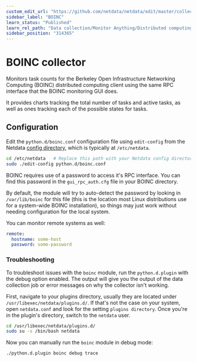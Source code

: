 ```yaml
---
custom_edit_url: "https://github.com/netdata/netdata/edit/master/collectors/python.d.plugin/boinc/README.md"
sidebar_label: "BOINC"
learn_status: "Published"
learn_rel_path: "Data collection/Monitor Anything/Distributed computing"
sidebar_position: "314365"
---
```



# BOINC collector

Monitors task counts for the Berkeley Open Infrastructure Networking Computing (BOINC) distributed computing client using the same RPC interface that the BOINC monitoring GUI does.

It provides charts tracking the total number of tasks and active tasks, as well as ones tracking each of the possible states for tasks.

## Configuration

Edit the `python.d/boinc.conf` configuration file using `edit-config` from the Netdata [config
directory](/docs/getting-started/manage-and-configure/configuration), which is typically at `/etc/netdata`.

```bash
cd /etc/netdata   # Replace this path with your Netdata config directory, if different
sudo ./edit-config python.d/boinc.conf
```

BOINC requires use of a password to access it's RPC interface.  You can
find this password in the `gui_rpc_auth.cfg` file in your BOINC directory.

By default, the module will try to auto-detect the password by looking
in `/var/lib/boinc` for this file (this is the location most Linux
distributions use for a system-wide BOINC installation), so things may
just work without needing configuration for the local system.

You can monitor remote systems as well:

```yaml
remote:
  hostname: some-host
  password: some-password
```




### Troubleshooting

To troubleshoot issues with the `boinc` module, run the `python.d.plugin` with the debug option enabled. The 
output will give you the output of the data collection job or error messages on why the collector isn't working.

First, navigate to your plugins directory, usually they are located under `/usr/libexec/netdata/plugins.d/`. If that's 
not the case on your system, open `netdata.conf` and look for the setting `plugins directory`. Once you're in the 
plugin's directory, switch to the `netdata` user.

```bash
cd /usr/libexec/netdata/plugins.d/
sudo su -s /bin/bash netdata
```

Now you can manually run the `boinc` module in debug mode:

```bash
./python.d.plugin boinc debug trace
```

